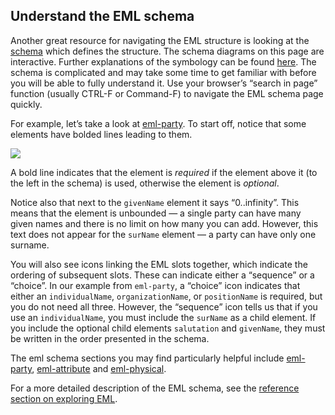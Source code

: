 ## Understand the EML schema

Another great resource for navigating the EML structure is looking at the <a href = 'https://eml.ecoinformatics.org/schema/' target='_blank'>schema</a> which defines the structure. The schema diagrams on this page are interactive. Further explanations of the symbology can be found <a href = 'https://www.oxygenxml.com/doc/versions/22.0/ug-editor/topics/relax-ng-schema-diagram-symbols.html?hl=symbols' target='_blank'>here</a>. The schema is complicated and may take some time to get familiar with before you will be able to fully understand it. Use your browser's "search in page" function (usually CTRL-F or Command-F) to navigate the EML schema page quickly.

For example, let's take a look at <a href = 'https://eml.ecoinformatics.org/images/eml-party.png' target='_blank'>eml-party</a>. To start off, notice that some elements have bolded lines leading to them.

![](../images/eml-party.png)

A bold line indicates that the element is _required_ if the element above it (to the left in the schema) is used, otherwise the element is _optional_.

Notice also that next to the `givenName` element it says "0..infinity". This means that the element is unbounded &mdash; a single party can have many given names and there is no limit on how many you can add. However, this text does not appear for the `surName` element &mdash; a party can have only one surname.

You will also see icons linking the EML slots together, which indicate the ordering of subsequent slots. These can indicate either a "sequence" or a "choice". In our example from `eml-party`, a "choice" icon indicates that either an `individualName`, `organizationName`, or `positionName` is required, but you do not need all three. However, the "sequence" icon tells us that if you use an `individualName`, you must include the `surName` as a child element. If you include the optional child elements `salutation` and `givenName`, they must be written in the order presented in the schema.

The eml schema sections you may find particularly helpful include <a href = 'https://eml.ecoinformatics.org/images/eml-party.png' target='_blank'>eml-party</a>, <a href = 'https://eml.ecoinformatics.org/images/eml-attribute.png' target='_blank'>eml-attribute</a> and <a href = 'https://eml.ecoinformatics.org/images/eml-physical.png' target='_blank'>eml-physical</a>.

For a more detailed description of the EML schema, see the <a href = 'https://nceas.github.io/datateam-training/reference/explore-eml.html' target='_blank'>reference section on exploring EML</a>.
